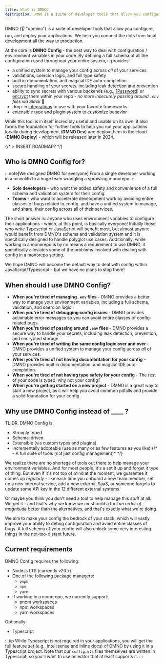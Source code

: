 ```yaml
--- 
title: What is DMNO?
description: DMNO is a suite of developer tools that allow you configure your applications with type-safe, schema-driven environment variables.
---
```


DMNO (👂 "domino") is a suite of developer tools that allow you configure, run, and deploy your applications. We help you connect the dots from local development all the way to production.

At the core is **DMNO Config** - the best way to deal with configuration / environment variables in your code. By defining a full schema of all the configuration used throughout your entire system, it provides:
- a unified system to manage your config across _all_ of your services
- validations, coercion logic, and full type safety
- built in documentation, and magical IDE auto-completion
- secure handling of your secrets, including leak detection and prevention
- ability to sync secrets with various backends (e.g., [1Password](/docs/plugins/1password)) or [encrypt](/docs/plugins/encrypted-vault) them within your repo - _no more insecurely passing around `.env` files via Slack_ 🎉
- drop-in [integrations](/docs/integrations/overview) to use with your favorite frameworks
- extensible type and plugin system to customize behavior

While this tool is in itself incredibly useful and usable on its own, it also forms the foundation for further tools to help you run your applications locally during development (**DMNO Dev**) and deploy them to the cloud (**DMNO Deploy**) - which will be released later in 2024.

{/* > INSERT ROADMAP? */}


## Who is DMNO Config for?

:::note[We designed DMNO for everyone]
From a single developer working in a monolith to a huge team wrangling a sprawling monorepo.
:::

- **Solo developers** - who want the added safety and convenience of a full schema and validation system for their config.
- **Teams** - who want to accelerate development work by avoiding entire classes of bugs related to config, and have a unified system to manage, and share, their config across all of their services.

The short answer is: anyone who uses environment variables to configure their applications - which, at this point, is basically everyone! Initially those who write Typescript or JavaScript will benefit most, but almost anyone would benefit from DMNO's schema and validation system and it is specifically designed to handle polyglot use cases. Additionally, while working in a monorepo is by no means a requirement to use DMNO, it specifically alleviates some of the problems involved with dealing with config in a monorepo setting.

We hope DMNO will become the default way to deal with config within JavaScript/Typescript - but we have no plans to stop there!

## When should I use DMNO Config?

- **When you're tired of managing `.env` files** - DMNO provides a better way to manage your environment variables, including a full schema, validation, and coercion logic.
- **When you're tired of debugging config issues** - DMNO provides actionable error messages so you can avoid entire classes of config-related bugs.
- **When you're tired of passing around `.env` files** - DMNO provides a secure way to handle your secrets, including leak detection, prevention, and encrypted storage.
- **When you're tired of writing the same config logic over and over** - DMNO provides a unified system to manage your config across _all_ of your services.
- **When you're tired of not having documentation for your config** - DMNO provides built in documentation, and magical IDE auto-completion.
- **When you're tired of not having type safety for your config** - The rest of your code is typed, why not your config?
- **When you're getting started on a new project** - DMNO is a great way to start a new project, as it will help you avoid common pitfalls and provide a solid foundation for your config.


## Why use DMNO Config instead of ____ ? 

TL;DR, DMNO Config is: 
- Strongly typed
- Schema-driven
- Extensible (via custom types and plugins)
- Incrementally adoptable (use as many or as few features as you like)
{/* - A full suite of tools (not just config management)* */}

We realize there are no shortage of tools out there to help manage your environment variables. And for most people, it's a set it up and forget it type of thing. But even if it's not top of mind at the moment, we guarantee it comes up _regularly_ - like each time you onboard a new team member, set up a new internal service, add a new external SaaS, or someone forgets to update some API key in the 12 different external systems.

Or maybe you think you don't need a tool to help manage this stuff at all. We get it - and that's why we know we must build a tool _an order of magnitude_ better than the alternatives, and that's exactly what we're doing.

We aim to make your config the bedrock of your stack, which will vastly improve your ability to debug configuration and avoid entire classes of bugs. A full schema of your config will also unlock some very interesting things in the not-too-distant future.

## Current requirements

DMNO Config requires the following: 

- Node.js LTS (currently v20.x)
- One of the following package managers:
  - `pnpm`
  - `npm`
  - `yarn`
- If working in a monorepo, we currently support:
  - pnpm workspaces
  - npm workspaces
  - yarn workspaces

Optionally: 
- Typescript

:::tip
While Typescript is not required in your applications, you will get the full feature set (e.g., Intellisense and inline docs) of DMNO by using it in a Typescript project. Note that our `config.mts` files themselves are written in Typescript, so you'll want to use an editor that at least supports it. 
:::

